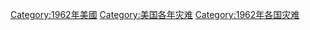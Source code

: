 [[Category:1962年美國|Category:1962年美國]]
[[Category:美国各年灾难|Category:美国各年灾难]]
[[Category:1962年各国灾难|Category:1962年各国灾难]]